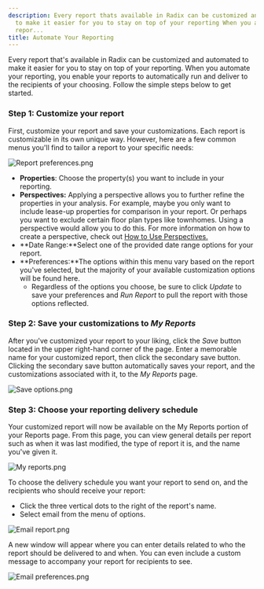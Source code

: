 ```yaml
---
description: Every report thats available in Radix can be customized and automated
  to make it easier for you to stay on top of your reporting When you automate your
  repor...
title: Automate Your Reporting
---
```


Every report that's available in Radix can be customized and automated to make it easier for you to stay on top of your reporting. When you automate your reporting, you enable your reports to automatically run and deliver to the recipients of your choosing. Follow the simple steps below to get started.  


### Step 1: Customize your report


First, customize your report and save your customizations. Each report is customizable in its own unique way. However, here are a few common menus you'll find to tailor a report to your specific needs:


<Frame caption="Radix Reports interface displaying property data with filtering and preferences options.">
  <img src="/images/radix/c70b2619caeee2e7e9ad73b2f83555d357f756c4.png" alt="Report preferences.png" />
</Frame>


* **Properties**: Choose the property(s) you want to include in your reporting.
* **Perspectives:** Applying a perspective allows you to further refine the properties in your analysis. For example, maybe you only want to include lease-up properties for comparison in your report. Or perhaps you want to exclude certain floor plan types like townhomes. Using a perspective would allow you to do this. For more information on how to create a perspective, check out [How to Use Perspectives.](../evaluating-your-portfolio-s-performance/how-to-use-perspectives.mdx)
* **Date Range:**Select one of the provided date range options for your report.
* **Preferences:**The options within this menu vary based on the report you've selected, but the majority of your available customization options will be found here.
	+ Regardless of the options you choose, be sure to click *Update* to save your preferences and *Run Report* to pull the report with those options reflected.


### Step 2: Save your customizations to *My Reports*


After you've customized your report to your liking, click the *Save* button located in the upper right-hand corner of the page. Enter a memorable name for your customized report, then click the secondary save button. Clicking the secondary save button automatically saves your report, and the customizations associated with it, to the *My Reports* page.


<Frame caption="Save a report with a specified name in the Radix Reports interface.">
  <img src="/images/radix/7b6e5ca3c127ce75b9f2bd1d1b21cf74e0b9e971.png" alt="Save options.png" />
</Frame>


### 


### Step 3: Choose your reporting delivery schedule


Your customized report will now be available on the My Reports portion of your Reports page. From this page, you can view general details per report such as when it was last modified, the type of report it is, and the name you've given it. 


<Frame caption="&quot;My Reports&quot; section displaying a list of user-generated reports with details.">
  <img src="/images/radix/162284ebb66f054f308be8a340c06023314efafb.png" alt="My reports.png" />
</Frame>


To choose the delivery schedule you want your report to send on, and the recipients who should receive your report:


* Click the three vertical dots to the right of the report's name.
* Select email from the menu of options.


<Frame caption="Table displaying user reports with options to run, share, or email.">
  <img src="/images/radix/5508d52be515d2e104f9a07c95be6155a3414413.png" alt="Email report.png" />
</Frame>


A new window will appear where you can enter details related to who the report should be delivered to and when. You can even include a custom message to accompany your report for recipients to see. 


<Frame caption="Email setup for sharing the Weekly Portfolio Performance Report with recipients.">
  <img src="/images/radix/fe684affb4193af3ba5ec6203bab797f6a39e1f1.png" alt="Email preferences.png" />
</Frame>